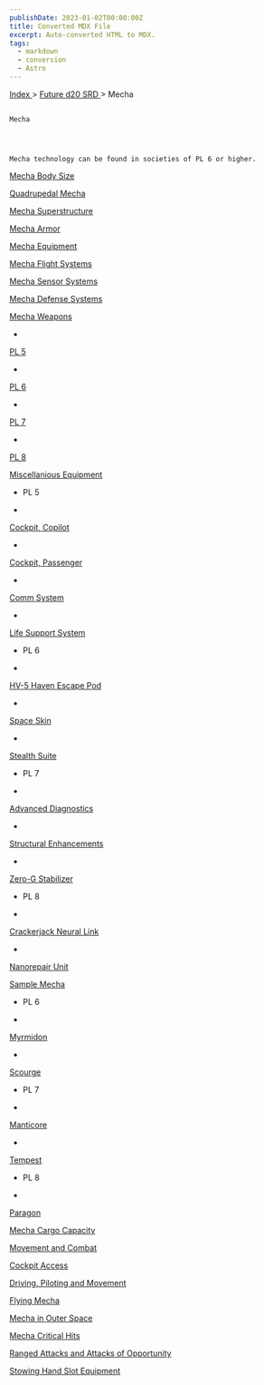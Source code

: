 ```yaml
---
publishDate: 2023-01-02T00:00:00Z
title: Converted MDX File
excerpt: Auto-converted HTML to MDX.
tags:
  - markdown
  - conversion
  - Astro
---
```







[
      Index
     ](-index)
     >
     [
      Future d20 SRD
     ](future-d20-srd-index)
     > Mecha
    




## 
    Mecha
   



    Mecha technology can be found in societies of PL 6 or higher.
   



[
     Mecha Body Size
    ](future-d20-srd-mecha-mecha-body-size)




[
     Quadrupedal Mecha
    ](future-d20-srd-mecha-quadrupedal-mecha)




[
     Mecha Superstructure
    ](future-d20-srd-mecha-mecha-superstructure)




[
     Mecha Armor
    ](future-d20-srd-mecha-mecha-armor)




[
     Mecha Equipment
    ](future-d20-srd-mecha-mecha-equipment)




[
     Mecha Flight Systems
    ](future-d20-srd-mecha-mecha-flight-systems)




[
     Mecha Sensor Systems
    ](future-d20-srd-mecha-mecha-sensor-systems)




[
     Mecha Defense Systems
    ](future-d20-srd-mecha-mecha-defense-systems)




[
     Mecha Weapons
    ](future-d20-srd-mecha-mecha-weapons-index)



- 
[
      PL 5
     ](future-d20-srd-mecha-mecha-weapons-mecha-weapons-progress-level-5)

- 
[
      PL 6
     ](future-d20-srd-mecha-mecha-weapons-mecha-weapons-progress-level-6)

- 
[
      PL 7
     ](future-d20-srd-mecha-mecha-weapons-mecha-weapons-progress-level-7)

- 
[
      PL 8
     ](future-d20-srd-mecha-mecha-weapons-mecha-weapons-progress-level-8)




[
     Miscellanious Equipment
    ](future-d20-srd-mecha-miscellanious-equipment-index)



- 
     PL 5
    
- 
[
       Cockpit, Copilot
      ](future-d20-srd-mecha-miscellanious-equipment-cockpit-copilot)

- 
[
       Cockpit, Passenger
      ](future-d20-srd-mecha-miscellanious-equipment-cockpit-passenger)

- 
[
       Comm System
      ](future-d20-srd-mecha-miscellanious-equipment-comm-system)

- 
[
       Life Support System
      ](future-d20-srd-mecha-miscellanious-equipment-life-support-system)

- 
     PL 6
    
- 
[
       HV-5 Haven Escape Pod
      ](future-d20-srd-mecha-miscellanious-equipment-hv5-haven-escape-pod)

- 
[
       Space Skin
      ](future-d20-srd-mecha-miscellanious-equipment-space-skin)

- 
[
       Stealth Suite
      ](future-d20-srd-mecha-miscellanious-equipment-stealth-suite)

- 
     PL 7
    
- 
[
       Advanced Diagnostics
      ](future-d20-srd-mecha-miscellanious-equipment-advanced-diagnostics)

- 
[
       Structural Enhancements
      ](future-d20-srd-mecha-miscellanious-equipment-structural-enhancement)

- 
[
       Zero-G Stabilizer
      ](future-d20-srd-mecha-miscellanious-equipment-zero-g-stabilizer)

- 
     PL 8
    
- 
[
       Crackerjack Neural Link
      ](future-d20-srd-mecha-miscellanious-equipment-crackerjack-neural-link)

- 
[
       Nanorepair Unit
      ](future-d20-srd-mecha-miscellanious-equipment-nanorepair-unit)




[
     Sample Mecha
    ](future-d20-srd-mecha-sample-mecha-index)



- 
     PL 6
    
- 
[
       Myrmidon
      ](future-d20-srd-mecha-sample-mecha-myrmidon)

- 
[
       Scourge
      ](future-d20-srd-mecha-sample-mecha-scourge)

- 
     PL 7
    
- 
[
       Manticore
      ](future-d20-srd-mecha-sample-mecha-manticore)

- 
[
       Tempest
      ](future-d20-srd-mecha-sample-mecha-tempest)

- 
     PL 8
    
- 
[
       Paragon
      ](future-d20-srd-mecha-sample-mecha-paragon)




[
     Mecha Cargo Capacity
    ](future-d20-srd-mecha-mecha-cargo-capacity)




[
     Movement and Combat
    ](future-d20-srd-mecha-movement-and-combat)




[
     Cockpit Access
    ](future-d20-srd-mecha-cockpit-access)




[
     Driving, Piloting and Movement
    ](future-d20-srd-mecha-driving-piloting-and-movement)




[
     Flying Mecha
    ](future-d20-srd-mecha-flying-mecha)




[
     Mecha in Outer Space
    ](future-d20-srd-mecha-mecha-in-outer-space)




[
     Mecha Critical Hits
    ](future-d20-srd-mecha-mecha-critical-hits)




[
     Ranged Attacks and Attacks of Opportunity
    ](future-d20-srd-mecha-ranged-attacks-and-attacks-of-opportunity)




[
     Stowing Hand Slot Equipment
    ](future-d20-srd-mecha-stowing-hand-slot-equipment)






